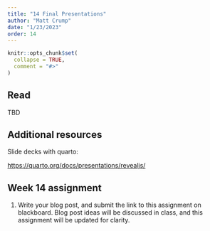 ```yaml
---
title: "14 Final Presentations"
author: "Matt Crump"
date: "1/23/2023"
order: 14
---
```


```r
knitr::opts_chunk$set(
  collapse = TRUE,
  comment = "#>"
)
```

## Read

TBD

## Additional resources

Slide decks with quarto:

<https://quarto.org/docs/presentations/revealjs/>


## Week 14 assignment

1. Write your blog post, and submit the link to this assignment on blackboard. Blog post ideas will be discussed in class, and this assignment will be updated for clarity.
